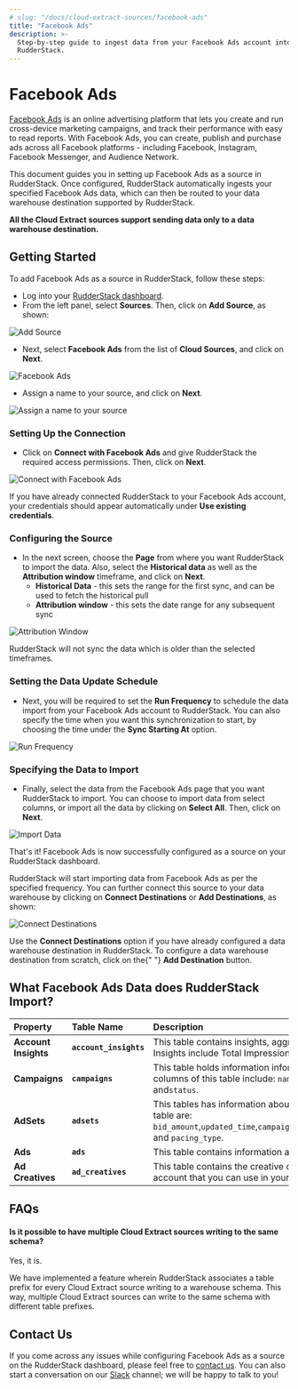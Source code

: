 ```yaml
---
# slug: "/docs/cloud-extract-sources/facebook-ads"
title: "Facebook Ads"
description: >-
  Step-by-step guide to ingest data from your Facebook Ads account into
  RudderStack.
---
```


# Facebook Ads

[Facebook Ads](https://www.facebook.com/business/ads) is an online advertising platform that lets you create and run cross-device marketing campaigns, and track their performance with easy to read reports. With Facebook Ads, you can create, publish and purchase ads across all Facebook platforms - including Facebook, Instagram, Facebook Messenger, and Audience Network.

This document guides you in setting up Facebook Ads as a source in RudderStack. Once configured, RudderStack automatically ingests your specified Facebook Ads data, which can then be routed to your data warehouse destination supported by RudderStack.

<div class="infoBlock">
<strong>All the Cloud Extract sources support sending data only to a data warehouse destination.</strong>

</div>

## Getting Started

To add Facebook Ads as a source in RudderStack, follow these steps:

- Log into your [RudderStack dashboard](https://app.rudderlabs.com/signup?type=freetrial).
- From the left panel, select **Sources**. Then, click on **Add Source**, as shown:

<!--![](../.gitbook/assets/1%20%284%29%20%283%29%20%283%29%20%283%29%20%283%29%20%283%29%20%283%29%20%283%29%20%283%29%20%283%29%20%283%29%20%283%29%20%283%29%20%283%29%20%283%29%20%283%29%20%282%29%20%283%29.png)-->

<img
  src="../../images/assets/1 (4) (3) (3) (3) (3) (3) (3) (3) (3) (3) (3) (3) (3) (3) (3) (3) (2) (1).png"
  alt="Add Source"
/>

- Next, select **Facebook Ads** from the list of **Cloud Sources**, and click on **Next**.

<!--![](../.gitbook/assets/2%20%281%29.png)-->

<img src="../../images/assets/2 (1).png" alt="Facebook Ads" />

- Assign a name to your source, and click on **Next**.

<!--![](../.gitbook/assets/screen-shot-2021-02-08-at-1.21.12-pm.png)-->

<img
  src="../../images/assets/screen-shot-2021-02-08-at-1.21.12-pm.png"
  alt="Assign a name to your source"
/>

### Setting Up the Connection

- Click on **Connect with Facebook Ads** and give RudderStack the required access permissions. Then, click on **Next**.

<!--![](../.gitbook/assets/screen-shot-2021-02-08-at-1.23.21-pm%20%281%29.png)-->

<img
  src="../../images/assets/screen-shot-2021-02-08-at-1.23.21-pm (1).png"
  alt="Connect with Facebook Ads"
/>

<div class="infoBlock">
If you have already connected RudderStack to your Facebook Ads account, your credentials should appear automatically under <strong>Use existing credentials</strong>.

</div>

### Configuring the Source

- In the next screen, choose the **Page** from where you want RudderStack to import the data. Also, select the **Historical data** as well as the **Attribution window** timeframe, and click on **Next**.
  - **Historical Data** - this sets the range for the first sync, and can be used to fetch the historical pull
  - **Attribution window** - this sets the date range for any subsequent sync

<!--![](../.gitbook/assets/screen-shot-2021-02-08-at-1.22.07-pm.png)-->

<img
  src="../../images/assets/screen-shot-2021-02-08-at-1.22.07-pm.png"
  alt="Attribution Window"
/>

<div class="infoBlock">
RudderStack will not sync the data which is older than the selected timeframes.

</div>

### Setting the Data Update Schedule

- Next, you will be required to set the **Run Frequency** to schedule the data import from your Facebook Ads account to RudderStack. You can also specify the time when you want this synchronization to start, by choosing the time under the **Sync Starting At** option.

<!--![](../.gitbook/assets/6%20%287%29.png)-->

<img src="../../images/assets/6 (7).png" alt="Run Frequency" />

### Specifying the Data to Import

- Finally, select the data from the Facebook Ads page that you want RudderStack to import. You can choose to import data from select columns, or import all the data by clicking on **Select All**. Then, click on **Next**.

<!--![](../.gitbook/assets/screen-shot-2021-02-08-at-1.24.13-pm.png)-->

<img
  src="../../images/assets/screen-shot-2021-02-08-at-1.24.13-pm.png"
  alt="Import Data"
/>

That's it! Facebook Ads is now successfully configured as a source on your RudderStack dashboard.

RudderStack will start importing data from Facebook Ads as per the specified frequency. You can further connect this source to your data warehouse by clicking on **Connect Destinations** or **Add Destinations**, as shown:

<!--![](../.gitbook/assets/screen-shot-2021-02-08-at-1.24.32-pm.png)-->

<img
  src="../../images/assets/screen-shot-2021-02-08-at-1.24.32-pm.png"
  alt="Connect Destinations"
/>

<div class="successBlock">
  Use the <strong>Connect Destinations</strong> option if you have already
  configured a data warehouse destination in RudderStack. To configure a data
  warehouse destination from scratch, click on the{" "}
  <strong>Add Destination</strong> button.
</div>

## What Facebook Ads Data does RudderStack Import?

| **Property**         | **Table Name**         | **Description**                                                                                                                                                               |
| :------------------- | :--------------------- | :---------------------------------------------------------------------------------------------------------------------------------------------------------------------------- |
| **Account Insights** | **`account_insights`** | This table contains insights, aggregated for the whole account. Insights include Total Impressions, CPP, CPC, Reach, and CPM.                                                 |
| **Campaigns**        | **`campaigns`**        | This table holds information information about your campaigns. The columns of this table include: `name`, `objective`, `account_id`, and`status`.                             |
| **AdSets**           | **`adsets`**           | This tables has information about your Ad Sets. The columns of this table are: `bid_amount`,`updated_time`,`campaign_id`,`daily_budget`,`lifetime_budget`, and `pacing_type`. |
| **Ads**              | **`ads`**              | This table contains information about your Facebook Ads.                                                                                                                      |
| **Ad Creatives**     | **`ad_creatives`**     | This table contains the creative content for your Facebook Ads account that you can use in your ads.                                                                          |

## FAQs

#### Is it possible to have multiple Cloud Extract sources writing to the same schema?

Yes, it is.

We have implemented a feature wherein RudderStack associates a table prefix for every Cloud Extract source writing to a warehouse schema. This way, multiple Cloud Extract sources can write to the same schema with different table prefixes.

## Contact Us

If you come across any issues while configuring Facebook Ads as a source on the RudderStack dashboard, please feel free to [contact us](mailto:%20docs@rudderstack.com). You can also start a conversation on our [Slack](https://rudderstack.com/join-rudderstack-slack-community) channel; we will be happy to talk to you!

